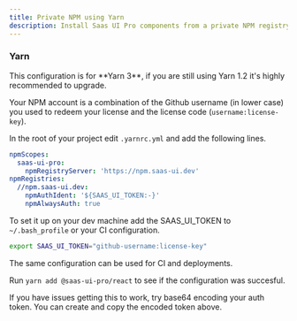```yaml
---
title: Private NPM using Yarn
description: Install Saas UI Pro components from a private NPM registry.
---
```


### Yarn

<Info>
  This configuration is for **Yarn 3**, if you are still using Yarn 1.2 it's
  highly recommended to upgrade.
</Info>

Your NPM account is a combination of the Github username (in lower case) you used to redeem your license and the license code (`username:license-key`).

<NpmAuthToken />

In the root of your project edit `.yarnrc.yml` and add the following lines.

```yml
npmScopes:
  saas-ui-pro:
    npmRegistryServer: 'https://npm.saas-ui.dev'
npmRegistries:
  //npm.saas-ui.dev:
    npmAuthIdent: '${SAAS_UI_TOKEN:-}'
    npmAlwaysAuth: true
```

To set it up on your dev machine add the SAAS_UI_TOKEN to `~/.bash_profile` or your CI configuration.

```bash
export SAAS_UI_TOKEN="github-username:license-key"
```

The same configuration can be used for CI and deployments.

Run `yarn add @saas-ui-pro/react` to see if the configuration was succesful.

If you have issues getting this to work, try base64 encoding your auth token. You can create and copy the encoded token above.
